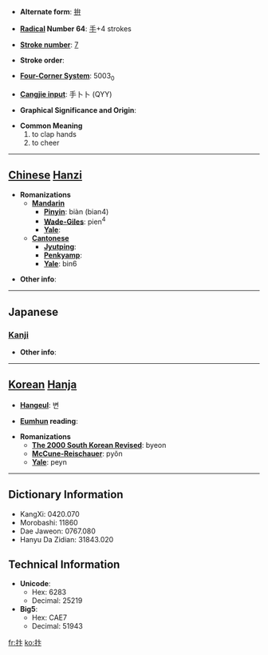 * '''Alternate form''': [[拚]]

* '''[[Wiktionary:Chinese radical index| Radical]] Number 64''': [[Wiktionary:Chinese radical index 手|手]]+4 strokes

* '''[[Wiktionary:Chinese total strokes index|Stroke number]]''': [[Wiktionary:Chinese total strokes index 7|7]]

* '''Stroke order''': 

* '''[[Wiktionary:Chinese four corner index|Four-Corner System]]''': 5003<sub>0</sub>

* '''[[Wiktionary:Chinese Cangjie index|Cangjie input]]''': 手卜卜 (QYY)

* '''Graphical Significance and Origin''': 

* '''Common Meaning'''
*#to clap hands
*# to cheer


----

== [[Chinese]] [[Hanzi]] ==

* '''Romanizations'''
** '''[[Mandarin]]'''
*** '''[[Pinyin]]''': biàn (bian4)
*** '''[[Wade-Giles]]''': pien<sup>4</sup>
*** '''[[Yale]]''': 
** '''[[Cantonese]]'''
*** '''[[Jyutping]]''':
*** '''[[Penkyamp]]''': 
*** '''[[Yale]]''': bin6

* '''Other info''': 

----

==Japanese==
===[[Kanji]]===
{{kanji|on readings=[[べん]] (ben)
|kun readings=[[うつ]] (utsu)
}}

* '''Other info''':  

----

== [[Korean]] [[Hanja]] ==

* '''[[Hangeul]]''': 변

* '''[[Eumhun]] reading''': 

* '''Romanizations'''
** '''[[The 2000 South Korean Revised Romanization|The 2000 South Korean Revised]]''': byeon
** '''[[McCune-Reischauer]]''': pyŏn
** '''[[Yale]]''': peyn

----

== Dictionary Information ==

* KangXi: 0420.070
* Morobashi: 11860
* Dae Jaweon: 0767.080
* Hanyu Da Zidian: 31843.020

== Technical Information ==

* '''Unicode''':
** Hex: 6283
** Decimal: 25219
* '''Big5''':
** Hex: CAE7
** Decimal: 51943

[[fr:抃]]
[[ko:抃]]